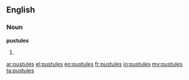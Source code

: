 ==English==
===Noun===
'''pustules'''
# {{plural of|[[pustule]]}}

[[ar:pustules]]
[[el:pustules]]
[[eo:pustules]]
[[fr:pustules]]
[[io:pustules]]
[[my:pustules]]
[[ta:pustules]]